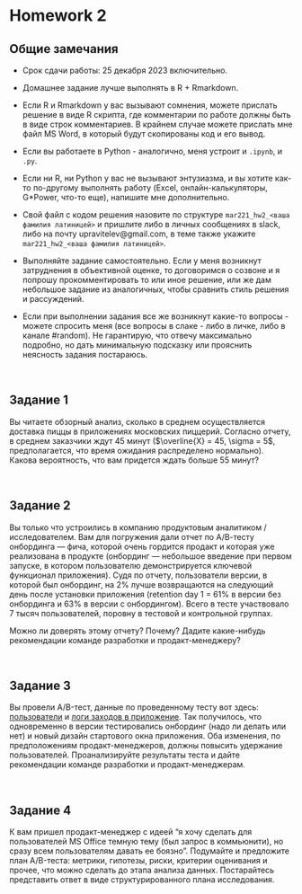 # Homework 2

## Общие замечания

- Срок сдачи работы: 25 декабря 2023 включительно.

- Домашнее задание лучше выполнять в R + Rmarkdown. 

- Если R и Rmarkdown у вас вызывают сомнения, можете прислать решение в виде R скрипта, где комментарии по работе должны быть в виде строк комментариев. В крайнем случае можете прислать мне файл MS Word, в который будут скопированы код и его вывод.

- Если вы работаете в Python - аналогично, меня устроит и `.ipynb`, и `.py`. 

- Если ни R, ни Python у вас не вызывают энтузиазма, и вы хотите как-то по-другому выполнять работу (Excel, онлайн-калькуляторы, G*Power, что-то еще), напишите мне дополнительно.

- Свой файл с кодом решения назовите по структуре `mar221_hw2_<ваша фамилия латиницей>` и пришлите либо в личных сообщениях в slack, либо на почту upravitelev@gmail.com, в теме также укажите `mar221_hw2_<ваша фамилия латиницей>`.

- Выполняйте задание самостоятельно. Если у меня возникнут затруднения в объективной оценке, то договоримся о созвоне и я попрошу прокомментировать то или иное решение, или же дам небольшое задание из аналогичных, чтобы сравнить стиль решения и рассуждений.

- Если при выполнении задания все же возникнут какие-то вопросы - можете спросить меня (все вопросы в слаке - либо в личке, либо в канале #random). Не гарантирую, что отвечу максимально подробно, но дать минимальную подсказку или прояснить неясность задания постараюсь. 

<br>

## Задание 1

Вы читаете обзорный анализ, сколько в среднем осуществляется доставка пиццы в приложениях московских пиццерий. Согласно отчету, в среднем заказчики ждут 45 минут ($\overline{X} = 45, \sigma = 5$, предполагается, что время ожидания распределено нормально). Какова вероятность, что вам придется ждать больше 55 минут?

<br>

## Задание 2

Вы только что устроились в компанию продуктовым аналитиком / исследователем. Вам для погружения дали отчет по А/В-тесту онбординга --- фича, которой очень гордится продакт и которая уже реализована в продукте (онбординг --- небольшое введение при первом запуске, в котором пользователю демонстрируется ключевой функционал приложения). Судя по отчету, пользователи версии, в которой был онбординг, на 2% лучше возвращаются на следующий день после установки приложения (retention day 1 = 61% в версии без онбординга и 63% в версии с онбордингом). Всего в тесте участвовало 7 тысяч пользователей, поровну в тестовой и контрольной группах.

Можно ли доверять этому отчету? Почему? Дадите какие-нибудь рекомендации команде разработки и продакт-менеджеру?

<br>

## Задание 3

Вы провели A/B-тест, данные по проведенному тесту вот здесь: [пользователи](https://gitlab.com/hse_mar/mar211f/raw/main/data/hw_2/users.csv) и [логи заходов в приложение](https://gitlab.com/hse_mar/mar211f/raw/main/data/hw_2/auth.csv). Так получилось, что одновременно в версии тестировались онбординг (надо ли делать или нет) и новый дизайн стартового окна приложения. Оба изменения, по предположениям продакт-менеджеров, должны повысить удержание пользователей. Проанализируйте результаты теста и дайте рекомендации команде разработки и продакт-менеджерам.

<br>

## Задание 4

К вам пришел продакт-менеджер с идеей "я хочу сделать для пользователей MS Office темную тему (был запрос в коммьюнити), но сразу всем пользователям давать ее боязно". Подумайте и предложите план А/B-теста: метрики, гипотезы, риски, критерии оценивания и прочее, что можно сделать до этапа анализа данных. Постарайтесь представить ответ в виде структурированного плана исследования.

